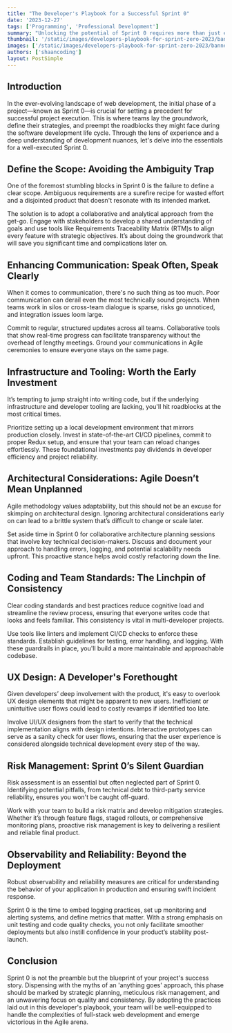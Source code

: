 ```yaml
---
title: "The Developer's Playbook for a Successful Sprint 0"
date: '2023-12-27'
tags: ['Programming', 'Professional Development']
summary: "Unlocking the potential of Sprint 0 requires more than just enthusiasm; it demands a strategic approach and keen foresight. In the developer's playbook for a successful Sprint 0, we dissect key practices to set a solid foundation for full-stack web development projects."
thumbnail: '/static/images/developers-playbook-for-sprint-zero-2023/banner.png'
images: ['/static/images/developers-playbook-for-sprint-zero-2023/banner.png']
authors: ['shaancoding']
layout: PostSimple
---
```


## Introduction

In the ever-evolving landscape of web development, the initial phase of a project—known as Sprint 0—is crucial for setting a precedent for successful project execution. This is where teams lay the groundwork, define their strategies, and preempt the roadblocks they might face during the software development life cycle. Through the lens of experience and a deep understanding of development nuances, let's delve into the essentials for a well-executed Sprint 0.

## Define the Scope: Avoiding the Ambiguity Trap

One of the foremost stumbling blocks in Sprint 0 is the failure to define a clear scope. Ambiguous requirements are a surefire recipe for wasted effort and a disjointed product that doesn't resonate with its intended market.

The solution is to adopt a collaborative and analytical approach from the get-go. Engage with stakeholders to develop a shared understanding of goals and use tools like Requirements Traceability Matrix (RTM)s to align every feature with strategic objectives. It’s about doing the groundwork that will save you significant time and complications later on.

## Enhancing Communication: Speak Often, Speak Clearly

When it comes to communication, there's no such thing as too much. Poor communication can derail even the most technically sound projects. When teams work in silos or cross-team dialogue is sparse, risks go unnoticed, and integration issues loom large.

Commit to regular, structured updates across all teams. Collaborative tools that show real-time progress can facilitate transparency without the overhead of lengthy meetings. Ground your communications in Agile ceremonies to ensure everyone stays on the same page.

## Infrastructure and Tooling: Worth the Early Investment

It’s tempting to jump straight into writing code, but if the underlying infrastructure and developer tooling are lacking, you'll hit roadblocks at the most critical times.

Prioritize setting up a local development environment that mirrors production closely. Invest in state-of-the-art CI/CD pipelines, commit to proper Redux setup, and ensure that your team can reload changes effortlessly. These foundational investments pay dividends in developer efficiency and project reliability.

## Architectural Considerations: Agile Doesn’t Mean Unplanned

Agile methodology values adaptability, but this should not be an excuse for skimping on architectural design. Ignoring architectural considerations early on can lead to a brittle system that’s difficult to change or scale later.

Set aside time in Sprint 0 for collaborative architecture planning sessions that involve key technical decision-makers. Discuss and document your approach to handling errors, logging, and potential scalability needs upfront. This proactive stance helps avoid costly refactoring down the line.

## Coding and Team Standards: The Linchpin of Consistency

Clear coding standards and best practices reduce cognitive load and streamline the review process, ensuring that everyone writes code that looks and feels familiar. This consistency is vital in multi-developer projects.

Use tools like linters and implement CI/CD checks to enforce these standards. Establish guidelines for testing, error handling, and logging. With these guardrails in place, you'll build a more maintainable and approachable codebase.

## UX Design: A Developer's Forethought

Given developers’ deep involvement with the product, it's easy to overlook UX design elements that might be apparent to new users. Inefficient or unintuitive user flows could lead to costly revamps if identified too late.

Involve UI/UX designers from the start to verify that the technical implementation aligns with design intentions. Interactive prototypes can serve as a sanity check for user flows, ensuring that the user experience is considered alongside technical development every step of the way.

## Risk Management: Sprint 0’s Silent Guardian

Risk assessment is an essential but often neglected part of Sprint 0. Identifying potential pitfalls, from technical debt to third-party service reliability, ensures you won't be caught off-guard.

Work with your team to build a risk matrix and develop mitigation strategies. Whether it’s through feature flags, staged rollouts, or comprehensive monitoring plans, proactive risk management is key to delivering a resilient and reliable final product.

## Observability and Reliability: Beyond the Deployment

Robust observability and reliability measures are critical for understanding the behavior of your application in production and ensuring swift incident response.

Sprint 0 is the time to embed logging practices, set up monitoring and alerting systems, and define metrics that matter. With a strong emphasis on unit testing and code quality checks, you not only facilitate smoother deployments but also instill confidence in your product’s stability post-launch.

## Conclusion

Sprint 0 is not the preamble but the blueprint of your project's success story. Dispensing with the myths of an 'anything goes' approach, this phase should be marked by strategic planning, meticulous risk management, and an unwavering focus on quality and consistency. By adopting the practices laid out in this developer's playbook, your team will be well-equipped to handle the complexities of full-stack web development and emerge victorious in the Agile arena.